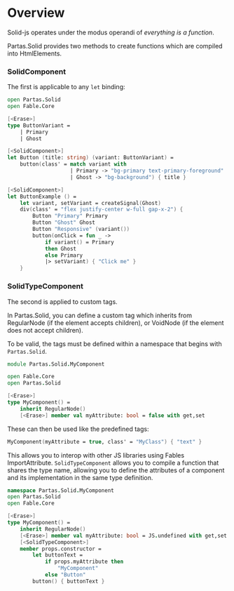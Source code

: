 
# Overview

Solid-js operates under the modus operandi of *everything is a function*.

<AnimatedShinyText>Partas</AnimatedShinyText>.Solid provides two methods to create functions which are compiled into HtmlElements.

### SolidComponent

The first is applicable to any `let` binding:

```fsharp title="SolidComponent"
open Partas.Solid
open Fable.Core

[<Erase>]
type ButtonVariant =
    | Primary
    | Ghost

[<SolidComponent>]
let Button (title: string) (variant: ButtonVariant) =
    button(class' = match variant with
                    | Primary -> "bg-primary text-primary-foreground"
                    | Ghost -> "bg-background") { title }

[<SolidComponent>]
let ButtonExample () =
    let variant, setVariant = createSignal(Ghost)
    div(class' = "flex justify-center w-full gap-x-2") {
        Button "Primary" Primary
        Button "Ghost" Ghost
        Button "Responsive" (variant())
        button(onClick = fun _ ->
            if variant() = Primary
            then Ghost
            else Primary
            |> setVariant) { "Click me" }
    }
```

<ButtonExample></ButtonExample>

### SolidTypeComponent

The second is applied to custom tags.

In Partas.Solid, you can define a custom tag which inherits from RegularNode (if the element accepts children), or VoidNode (if the element does not accept children).

To be valid, the tags must be defined within a namespace that begins with `Partas.Solid`.

```fsharp title="SolidTypeComponent"
module Partas.Solid.MyComponent

open Fable.Core
open Partas.Solid

[<Erase>]
type MyComponent() =
    inherit RegularNode()
    [<Erase>] member val myAttribute: bool = false with get,set
```

These can then be used like the predefined tags:

```fsharp
MyComponent(myAttribute = true, class' = "MyClass") { "text" }
```

This allows you to interop with other JS libraries using Fables ImportAttribute. `SolidTypeComponent` allows you to compile a function that shares the type name, allowing you to define the attributes of a component and its implementation in the same type definition.

```fsharp
namespace Partas.Solid.MyComponent
open Partas.Solid
open Fable.Core

[<Erase>]
type MyComponent() =
    inherit RegularNode()
    [<Erase>] member val myAttribute: bool = JS.undefined with get,set
    [<SolidTypeComponent>]
    member props.constructor =
        let buttonText =
            if props.myAttribute then
                "MyComponent"
            else "Button"
        button() { buttonText }
```
